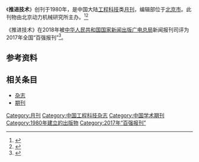 {{Infobox journal
| title         = 推进技术
| former_name   =
| frequency     = 月刊
| country       = [[中国大陆|中国大陆]]
| publisher     = 北京动力机械研究所
| language = 
| native_title = 
| abbreviation = N/A
| discipline    = 工程科技
| impact        = 
| history =1980年起至今
| ISSN = 1001-4055
| CN            = CN11-1813/V
| website       = 
}}
《'''推进技术'''》创刊于1980年，是中国大陆[[工程科技|工程科技]]类[[杂志#出版|月刊]]，编辑部位于[[北京市|北京市]]。此刊物由北京动力机械研究所主办。<ref name="知网1">{{Cite web|title=推进技术|url=https://navi.cnki.net/knavi/JournalDetail?pcode=CJFD&pykm=TJJS|accessdate=2021-02-02|work=navi.cnki.net|publisher=[[中国知网|中国知网]]|archive-date=2020-06-12|archive-url=https://web.archive.org/web/20200612130055/http://navi.cnki.net/KNavi/JournalDetail?pcode=CJFD&pykm=TJJS|dead-url=no}}</ref><ref name="维普1">{{Cite web|title=推进技术 - 维普中文期刊|url=http://www.cqvip.com/qikan/Detail.aspx?gch=97609X|accessdate=2021-02-02|author=|date=|format=|publisher=[[维普|维普]]|language=}}</ref>

《推进技术》在2018年被[[中华人民共和国国家新闻出版广电总局|中华人民共和国国家新闻出版广电总局]]新闻报刊司评为2017年全国“百强报刊”<ref>{{Cite web|title=2017年全国“百强报刊”推荐名单开始公示|url=http://www.ce.cn/culture/gd/201801/16/t20180116_27756145.shtml|accessdate=2021-02-10|author=赵新乐（中国新闻出版广电报）|date=2018-01-16|format=|work=www.ce.cn|publisher=[[中国经济网|中国经济网]]|language=|archive-date=2020-11-05|archive-url=https://web.archive.org/web/20201105014543/http://www.ce.cn/culture/gd/201801/16/t20180116_27756145.shtml|dead-url=no}}</ref>。
== 参考资料 ==
{{reflist|2}}

== 相关条目 ==

* [[杂志|杂志]]
* [[期刊|期刊]]

{{pub-stub}}
{{全国百强报刊|2017}}

[[Category:月刊|Category:月刊]]
[[Category:中国工程科技杂志|Category:中国工程科技杂志]]
[[Category:中国学术期刊|Category:中国学术期刊]]
[[Category:1980年建立的出版物|Category:1980年建立的出版物]]
[[Category:2017年“百强报刊”|Category:2017年“百强报刊”]]